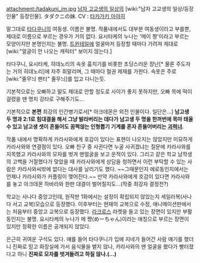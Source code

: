 attachment:/tadakuni_im.jpg
[[남자 고교생의 일상]]의 [wiki:"남자 고교생의 일상/등장인물" 등장인물]. タダクニの妹. CV : [[타카가키 아야히]]

말그대로 [[타다쿠니]]의 여동생. 이름은 불명. 작품내에서도 대부분 여동생이라고 부를뿐, 제대로 이름으로 부르는 경우가 거의 없다. 요시타케의 누나는 '메이 짱'이라고 부르는 모양이지만 본명인지는 불명. [[트윈테일]]에 얼굴마저 등장할 때마다 가려져 제대로 [wiki:"얼굴이 안 나오는 캐릭터" 보이지 않는다.] 

타다쿠니, 요시타케, 히데노리의 속옷 훔치기를 비롯한 초딩스러운 장난[* 물론 주도자는 거의 히데노리]에 자주 휘말리며, 그 때마다 철권 제재를 가한다. 속옷은 주로 [wiki:"줄무늬 팬티" 줄무늬]를 입고 다니는듯. 

기본적으로는 오빠하고 말도 제대로 안할 정도로 사이가 좋지 못하지만, 오빠 목에 떡이 걸렸을 땐 명치 강타로 구해주기도...

기본적으로 '''본편''' 최강의 인간병기로서[* 아크데몬은 외전 인물이다. 일단은...] '''남고생 두 명과 2:1로 힘대결을 해서 그냥 발라버리는 데다가 남고생 두 명을 한꺼번에 목마 태울 수 있고 남고생 셋이 흔들어도 꿈쩍않는 인형뽑기 기계를 혼자 흔들어버리는 [[괴력녀]].'''

작품 내에서 명확하게 카라사와에게 호감이 있다는 표현이 나오지는 않았지만 미묘하게 카라사와와 연결점이 있다. 오빠 친구 중 사귄다면 누굴 사귀겠냐는 질문에 카라사와를 지목했고 카라사와의 모자를 벗겨 맨얼굴을 보고 운적이 있다. 그리고 같은 학교 남학생의 고백을 거절했다가 맞았을 때 카라사와에게 상담을 청하면서 이런 부탁할 수 있는 사람은 카라사와씨밖에 없다는 대사를 날리기도 했다. ~~그때문인지 에로동인지에서는 언제나 카라사와가 커플링이 맺어진다.~~ 만약 카라사와에게 호감이 있다면 카라사와를 놓고 아크데몬 하바라와 한판 대결이 벌어질지도...(작중 최강자 결정전?)

학교는 사나다 중앙고인데, 원작판 1화에서는 설정이 확립되지 않았는지 세일러복(사나다 서고 교복)모습으로 등장했다. 이후부터는 현재의 교복으로 수정, 애니메이션판에서는 처음부터 중앙고 교복으로 등장했다. [[라크로스]] 라켓을 들고 있는 장면이 있지만 부활동인지는 불명. 요시타케의 누나가 메 쨩(めーちゃん)이라는 애칭으로 부르는 장면이 있지만 정확한 이름은 공개되지 않았다.

은근히 귀여운 구석도 있다. 얘를 들어 타다쿠니가 입에 지네가 들어간 사람 얘기를 했더니 진짜로 믿고 화장실에 가서 음식물을 뱉지 않나, 카라사와의 맨 얼굴을 봤다가 빵터졌다고 하니 '''진짜로 모자를 벗겨들려고 하질 않나.(...)'''
